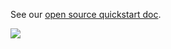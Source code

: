 See our [open source quickstart doc](https://github.com/Skyvern-AI/skyvern?tab=readme-ov-file#quickstart).

<img src="https://thumbs.dreamstime.com/b/pug-dog-holding-pliers-screwdriver-behind-old-wooden-sign-text-under-construction-white-background-constructor-92836854.jpg" />
